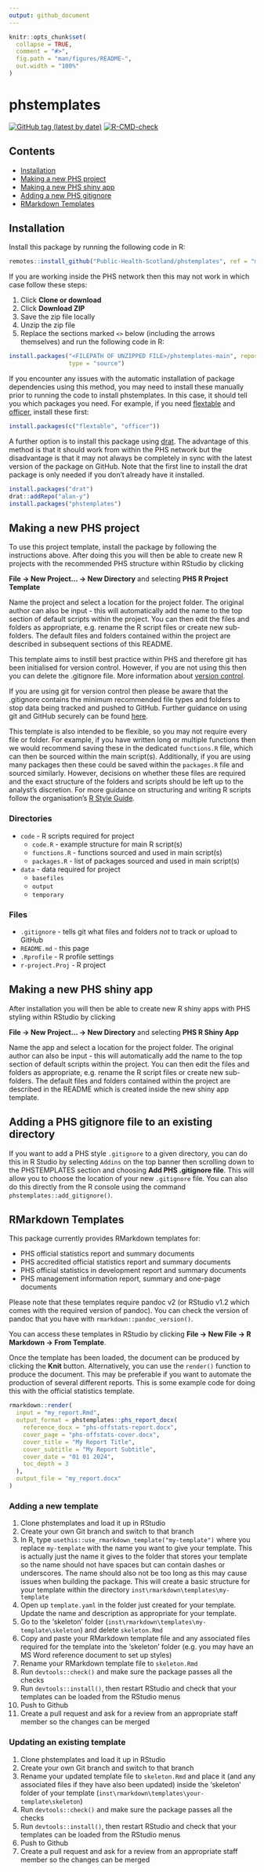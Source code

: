 ```yaml
---
output: github_document
---
```


<!-- README.md is generated from README.Rmd. Please edit that file -->

```r
knitr::opts_chunk$set(
  collapse = TRUE,
  comment = "#>",
  fig.path = "man/figures/README-",
  out.width = "100%"
)
```

# phstemplates

<!-- badges: start -->
[![GitHub tag (latest by date)](https://img.shields.io/github/v/tag/Public-Health-Scotland/phstemplates)](https://github.com/Public-Health-Scotland/phstemplates/tags)
[![R-CMD-check](https://github.com/Public-Health-Scotland/phstemplates/workflows/R-CMD-check/badge.svg)](https://github.com/Public-Health-Scotland/phstemplates/actions)
<!-- badges: end -->

## Contents
- [Installation](#installation)
- [Making a new PHS project](#making-a-new-phs-project)
- [Making a new PHS shiny app](#making-a-new-phs-shiny-app)
- [Adding a new PHS gitignore](#adding-a-phs-gitignore-file-to-an-existing-directory)
- [RMarkdown Templates](#rmarkdown-templates)

## Installation
Install this package by running the following code in R:
``` r
remotes::install_github("Public-Health-Scotland/phstemplates", ref = "main")
```

If you are working inside the PHS network then this may not work in which case follow these steps:

1. Click **Clone or download**
2. Click **Download ZIP**
3. Save the zip file locally
4. Unzip the zip file
5. Replace the sections marked `<>` below (including the arrows themselves) and run the following code in R:

```r
install.packages("<FILEPATH OF UNZIPPED FILE>/phstemplates-main", repos = NULL,
                 type = "source")
```
If you encounter any issues with the automatic installation of package dependencies using this method, you may need to install these manually prior to running the code to install phstemplates. In this case, it should tell you which packages you need. For example, if you need [flextable](https://davidgohel.github.io/flextable) and [officer](https://davidgohel.github.io/officer), install these first:

``` r
install.packages(c("flextable", "officer"))
```

A further option is to install this package using [drat](https://github.com/eddelbuettel/drat). The advantage of this method is that it should work from within the PHS network but the disadvantage is that it may not always be completely in sync with the latest version of the package on GitHub. Note that the first line to install the drat package is only needed if you don't already have it installed.

``` r
install.packages("drat")
drat::addRepo("alan-y")
install.packages("phstemplates")
```

## Making a new PHS project
To use this project template, install the package by following the instructions above. After doing this you will then be able to create new R projects with the recommended PHS structure within RStudio by clicking

**File -> New Project... -> New Directory** and selecting **PHS R Project Template** 

Name the project and select a location for the project folder. The original author can also be input - this will automatically add the name to the top section of default scripts within the project. You can then edit the files and folders as appropriate, e.g. rename the R script files or create new sub-folders. The default files and folders contained within the project are described in subsequent sections of this README.

This template aims to instill best practice within PHS and therefore git has been initialised for version control. However, if you are not using this then you can delete the .gitignore file. More information about [version control](https://github.com/Public-Health-Scotland/resources/blob/master/version-control.md).

If you are using git for version control then please be aware that the .gitignore contains the minimum recommended file types and folders to stop data being tracked and pushed to GitHub. Further guidance on using git and GitHub securely can be found [here](https://github.com/Public-Health-Scotland/GitHub-guidance).

This template is also intended to be flexible, so you may not require every file or folder. For example, if you have written long or multiple functions then we would recommend saving these in the dedicated `functions.R` file, which can then be sourced within the main script(s). Additionally, if you are using many packages then these could be saved within the `packages.R` file and sourced similarly. However, decisions on whether these files are required and the exact structure of the folders and scripts should be left up to the analyst's discretion. For more guidance on structuring and writing R scripts follow the organisation's [R Style Guide](https://github.com/Public-Health-Scotland/R-Resources/blob/master/PHS%20R%20style%20guide.md).

### Directories
  * `code` - R scripts required for project
    + `code.R` - example structure for main R script(s)
    + `functions.R` - functions sourced and used in main script(s)
    + `packages.R` - list of packages sourced and used in main script(s)
  * `data` - data required for project
    + `basefiles`
    + `output`
    + `temporary`

### Files
  * `.gitignore` - tells git what files and folders *not* to track or upload to GitHub
  * `README.md` - this page
  * `.Rprofile` - R profile settings
  * `r-project.Proj` - R project
  
## Making a new PHS shiny app
After installation you will then be able to create new R shiny apps with PHS styling within RStudio by clicking

**File -> New Project... -> New Directory** and selecting **PHS R Shiny App**

Name the app and select a location for the project folder. The original author can also be input - this will automatically add the name to the top section of default scripts within the project. You can then edit the files and folders as appropriate, e.g. rename the R script files or create new sub-folders. The default files and folders contained within the project are described in the README which is created inside the new shiny app template.

## Adding a PHS gitignore file to an existing directory
If you want to add a PHS style `.gitignore` to a given directory, you can do this in R Studio by selecting `Addins` on the top banner then scrolling down to the PHSTEMPLATES section and choosing **Add PHS .gitignore file**. This will allow you to choose the location of your new `.gitignore` file. You can also do this directly from the R console using the command `phstemplates::add_gitignore()`.

## RMarkdown Templates
This package currently provides RMarkdown templates for:

* PHS official statistics report and summary documents
* PHS accredited official statistics report and summary documents
* PHS official statistics in development report and summary documents
* PHS management information report, summary and one-page documents

Please note that these templates require pandoc v2 (or RStudio v1.2 which comes with the required version of pandoc). You can check the version of pandoc that you have with `rmarkdown::pandoc_version()`.

You can access these templates in RStudio by clicking **File -> New File -> R Markdown -> From Template**.

Once the template has been loaded, the document can be produced by clicking the **Knit** button. Alternatively, you can use the `render()` function to produce the document. This may be preferable if you want to automate the production of several different reports. This is some example code for doing this with the official statistics template.

``` r
rmarkdown::render(
  input = "my_report.Rmd",
  output_format = phstemplates::phs_report_docx(
    reference_docx = "phs-offstats-report.docx",
    cover_page = "phs-offstats-cover.docx",
    cover_title = "My Report Title",
    cover_subtitle = "My Report Subtitle",
    cover_date = "01 01 2024",
    toc_depth = 3
  ),
  output_file = "my_report.docx"
)
```

### Adding a new template
1. Clone phstemplates and load it up in RStudio
2. Create your own Git branch and switch to that branch
3. In R, type `usethis::use_rmarkdown_template("my-template")` where you replace `my-template` with the name you want to give your template. This is actually just the name it gives to the folder that stores your template so the name should not have spaces but can contain dashes or underscores. The name should also not be too long as this may cause issues when building the package. This will create a basic structure for your template within the directory `inst\rmarkdown\templates\my-template`
4. Open up `template.yaml` in the folder just created for your template. Update the name and description as appropriate for your template.
5. Go to the 'skeleton' folder (`inst\rmarkdown\templates\my-template\skeleton`) and delete `skeleton.Rmd`
6. Copy and paste your RMarkdown template file and any associated files required for the template into the 'skeleton' folder (e.g. you may have an MS Word reference document to set up styles)
7. Rename your RMarkdown template file to `skeleton.Rmd`
8. Run `devtools::check()` and make sure the package passes all the checks
9. Run `devtools::install()`, then restart RStudio and check that your templates can be loaded from the RStudio menus
10. Push to Github
11. Create a pull request and ask for a review from an appropriate staff member so the changes can be merged

### Updating an existing template
1. Clone phstemplates and load it up in RStudio
2. Create your own Git branch and switch to that branch
3. Rename your updated template file to `skeleton.Rmd` and place it (and any associated files if they have also been updated) inside the 'skeleton' folder of your template (`inst\rmarkdown\templates\your-template\skeleton`)
4. Run `devtools::check()` and make sure the package passes all the checks
5. Run `devtools::install()`, then restart RStudio and check that your templates can be loaded from the RStudio menus
6. Push to Github
7. Create a pull request and ask for a review from an appropriate staff member so the changes can be merged
